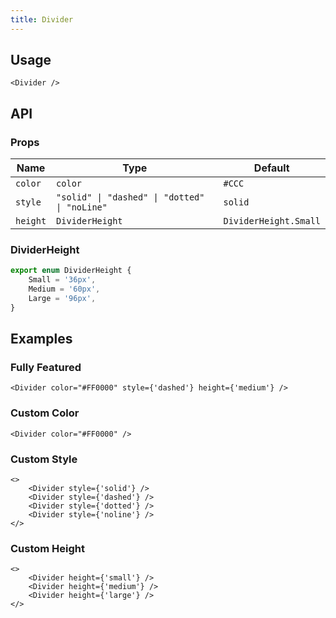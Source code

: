 ```yaml
---
title: Divider
---
```


## Usage

```tsx
<Divider />
```

## API

### Props

| Name     | Type                                          | Default               |
| -------- | --------------------------------------------- | --------------------- |
| `color`  | `color`                                       | `#CCC`                |
| `style`  | `"solid" \| "dashed" \| "dotted" \| "noLine"` | `solid`               |
| `height` | `DividerHeight`                               | `DividerHeight.Small` |

### DividerHeight

```ts
export enum DividerHeight {
    Small = '36px',
    Medium = '60px',
    Large = '96px',
}
```

## Examples

### Fully Featured

```tsx
<Divider color="#FF0000" style={'dashed'} height={'medium'} />
```

### Custom Color

```tsx
<Divider color="#FF0000" />
```

### Custom Style

```tsx
<>
    <Divider style={'solid'} />
    <Divider style={'dashed'} />
    <Divider style={'dotted'} />
    <Divider style={'noline'} />
</>
```

### Custom Height

```tsx
<>
    <Divider height={'small'} />
    <Divider height={'medium'} />
    <Divider height={'large'} />
</>
```
